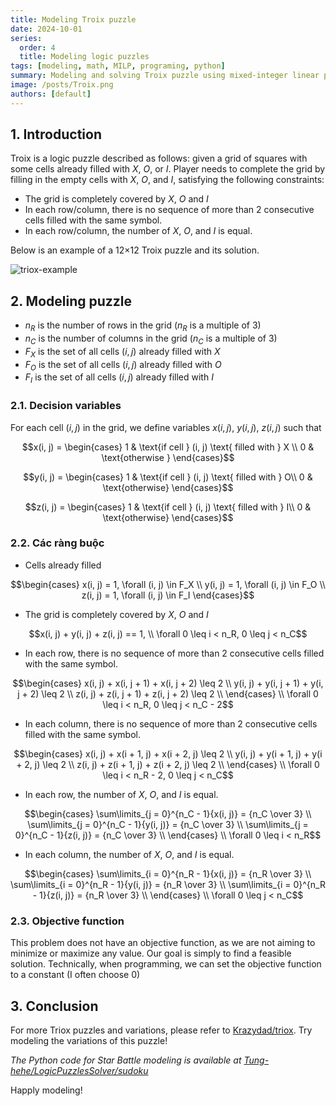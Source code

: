 ```yaml
---
title: Modeling Troix puzzle
date: 2024-10-01
series:
  order: 4
  title: Modeling logic puzzles
tags: [modeling, math, MILP, programing, python]
summary: Modeling and solving Troix puzzle using mixed-integer linear programming.
image: /posts/Troix.png
authors: [default]
---
```



## 1. Introduction

Troix is a logic puzzle described as follows: given a grid of squares
with some cells already filled with $X$, $O$, or $I$. Player needs to complete
the grid by filling in the empty cells with $X$, $O$, and $I$, satisfying the
following constraints:
- The grid is completely covered by $X$, $O$ and $I$
- In each row/column, there is no sequence of more than 2 consecutive cells filled with the same symbol.
- In each row/column, the number of $X$, $O$, and $I$ is equal.

Below is an example of a 12×12 Troix puzzle and its solution.

![triox-example](/posts/Troix.png)

## 2. Modeling puzzle

- $n_R$ is the number of rows in the grid ($n_R$ is a multiple of 3)
- $n_C$ is the number of columns in the grid ($n_C$ is a multiple of 3)
- $F_X$ is the set of all cells $(i, j)$ already filled with $X$
- $F_O$ is the set of all cells $(i, j)$ already filled with $O$
- $F_I$ is the set of all cells $(i, j)$ already filled with $I$

### 2.1. Decision variables
For each cell $(i, j)$ in the grid,  we define variables $x(i, j)$, $y(i, j)$, $z(i, j)$ such that
```math
x(i, j) = \begin{cases}
  1 & \text{if cell } (i, j) \text{ filled with } X \\
  0 & \text{otherwise }
\end{cases}
```

```math
y(i, j) = \begin{cases}
  1 & \text{if cell } (i, j) \text{ filled with } O\\
  0 & \text{otherwise}
\end{cases}
```

```math
z(i, j) = \begin{cases}
  1 & \text{if cell } (i, j) \text{ filled with } I\\
  0 & \text{otherwise}
\end{cases}
```

### 2.2. Các ràng buộc

- Cells already filled
```math
\begin{cases}
  x(i, j) = 1, \forall (i, j) \in F_X \\
  y(i, j) = 1, \forall (i, j) \in F_O \\
  z(i, j) = 1, \forall (i, j) \in F_I
\end{cases}
```

- The grid is completely covered by $X$, $O$ and $I$
```math
x(i, j) + y(i, j) + z(i, j) == 1, \\ \forall 0 \leq i < n_R, 0 \leq j < n_C
```

- In each row, there is no sequence of more than 2 consecutive cells filled with the same symbol.
```math
\begin{cases}
  x(i, j) + x(i, j + 1) + x(i, j + 2) \leq 2 \\
  y(i, j) + y(i, j + 1) + y(i, j + 2) \leq 2 \\
  z(i, j) + z(i, j + 1) + z(i, j + 2) \leq 2 \\
\end{cases}
\\ \forall 0 \leq i < n_R, 0 \leq j < n_C - 2
```

- In each column, there is no sequence of more than 2 consecutive cells filled with the same symbol.
```math
\begin{cases}
  x(i, j) + x(i + 1, j) + x(i + 2, j) \leq 2 \\
  y(i, j) + y(i + 1, j) + y(i + 2, j) \leq 2 \\
  z(i, j) + z(i + 1, j) + z(i + 2, j) \leq 2 \\
\end{cases}
\\ \forall 0 \leq i < n_R - 2, 0 \leq j < n_C
```

- In each row, the number of $X$, $O$, and $I$ is equal.
```math
\begin{cases}
  \sum\limits_{j = 0}^{n_C - 1}{x(i, j)} = {n_C \over 3} \\
  \sum\limits_{j = 0}^{n_C - 1}{y(i, j)} = {n_C \over 3} \\
  \sum\limits_{j = 0}^{n_C - 1}{z(i, j)} = {n_C \over 3} \\
\end{cases}
\\ \forall 0 \leq i < n_R
```

- In each column, the number of $X$, $O$, and $I$ is equal.
```math
\begin{cases}
  \sum\limits_{i = 0}^{n_R - 1}{x(i, j)} = {n_R \over 3} \\
  \sum\limits_{i = 0}^{n_R - 1}{y(i, j)} = {n_R \over 3} \\
  \sum\limits_{i = 0}^{n_R - 1}{z(i, j)} = {n_R \over 3} \\
\end{cases}
\\ \forall 0 \leq j < n_C
```

### 2.3. Objective function
This problem does not have an objective function, as we are not aiming to minimize
or maximize any value. Our goal is simply to find a feasible solution. Technically,
when programming, we can set the objective function to a constant (I often choose 0)

## 3. Conclusion
For more Triox puzzles and variations, please refer to [Krazydad/triox](https://krazydad.com/troix/).
Try modeling the variations of this puzzle!

*The Python code for Star Battle modeling is available at
[Tung-hehe/LogicPuzzlesSolver/sudoku](https://github.com/Tung-hehe/LogicPuzzlesSolver/blob/main/src/puzzles/troix.py)*

Happly modeling! <Twemoji emoji="clinking-beer-mugs" />
